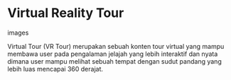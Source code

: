 # Virtual Reality Tour

images

Virtual Tour (VR Tour) merupakan sebuah konten tour virtual yang mampu membawa user pada pengalaman jelajah yang lebih interaktif dan nyata dimana user mampu melihat sebuah tempat dengan sudut pandang yang lebih luas mencapai 360 derajat.